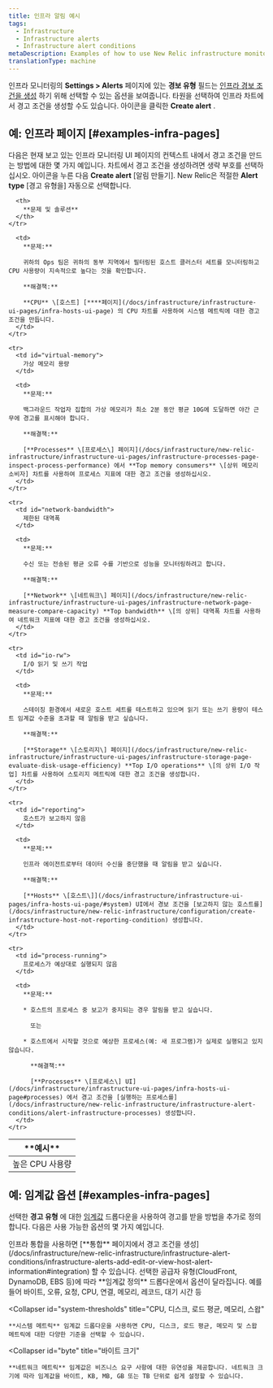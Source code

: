 ```yaml
---
title: 인프라 알림 예시
tags:
  - Infrastructure
  - Infrastructure alerts
  - Infrastructure alert conditions
metaDescription: Examples of how to use New Relic infrastructure monitoring to create alert conditions for your business needs.
translationType: machine
---
```


인프라 모니터링의 **Settings > Alerts** 페이지에 있는 **경보 유형** 필드는 [인프라 경보 조건을 생성](/docs/infrastructure/new-relic-infrastructure/infrastructure-alert-conditions/infrastructure-alerts-add-edit-or-view-host-alert-information) 하기 위해 선택할 수 있는 옵션을 보여줍니다. 타원을 선택하여 인프라 차트에서 경고 조건을 생성할 수도 있습니다. <Icon name="fe-more-horizontal"/>아이콘을 클릭한 **Create alert** .

## 예: 인프라 페이지 [#examples-infra-pages]

다음은 현재 보고 있는 인프라 모니터링 UI 페이지의 컨텍스트 내에서 경고 조건을 만드는 방법에 대한 몇 가지 예입니다. 차트에서 경고 조건을 생성하려면 생략 부호를 선택하십시오. <Icon name="fe-more-horizontal"/> 아이콘을 누른 다음 **Create alert** \[알림 만들기]. New Relic은 적절한 **Alert type** \[경고 유형을] 자동으로 선택합니다.

<table>
  <thead>
    <tr>
      <th style={{ width: "200px" }}>
        **예시**
      </th>

      <th>
        **문제 및 솔루션**
      </th>
    </tr>
  </thead>

  <tbody>
    <tr>
      <td id="cpu-usage">
        높은 CPU 사용량
      </td>

      <td>
        **문제:**

        귀하의 Ops 팀은 귀하의 동부 지역에서 필터링된 호스트 클러스터 세트를 모니터링하고 CPU 사용량이 지속적으로 높다는 것을 확인합니다.

        **해결책:**

        **CPU** \[호스트] [****페이지](/docs/infrastructure/infrastructure-ui-pages/infra-hosts-ui-page) 의 CPU 차트를 사용하여 시스템 메트릭에 대한 경고 조건을 만듭니다.
      </td>
    </tr>

    <tr>
      <td id="virtual-memory">
        가상 메모리 용량
      </td>

      <td>
        **문제:**

        백그라운드 작업자 집합의 가상 메모리가 최소 2분 동안 평균 10G에 도달하면 야간 근무에 경고를 표시해야 합니다.

        **해결책:**

        [**Processes** \[프로세스\] 페이지](/docs/infrastructure/new-relic-infrastructure/infrastructure-ui-pages/infrastructure-processes-page-inspect-process-performance) 에서 **Top memory consumers** \[상위 메모리 소비자] 차트를 사용하여 프로세스 지표에 대한 경고 조건을 생성하십시오.
      </td>
    </tr>

    <tr>
      <td id="network-bandwidth">
        제한된 대역폭
      </td>

      <td>
        **문제:**

        수신 또는 전송된 평균 오류 수를 기반으로 성능을 모니터링하려고 합니다.

        **해결책:**

        [**Network** \[네트워크\] 페이지](/docs/infrastructure/new-relic-infrastructure/infrastructure-ui-pages/infrastructure-network-page-measure-compare-capacity) **Top bandwidth** \[의 상위] 대역폭 차트를 사용하여 네트워크 지표에 대한 경고 조건을 생성하십시오.
      </td>
    </tr>

    <tr>
      <td id="io-rw">
        I/O 읽기 및 쓰기 작업
      </td>

      <td>
        **문제:**

        스테이징 환경에서 새로운 호스트 세트를 테스트하고 있으며 읽기 또는 쓰기 용량이 테스트 임계값 수준을 초과할 때 알림을 받고 싶습니다.

        **해결책:**

        [**Storage** \[스토리지\] 페이지](/docs/infrastructure/new-relic-infrastructure/infrastructure-ui-pages/infrastructure-storage-page-evaluate-disk-usage-efficiency) **Top I/O operations** \[의 상위 I/O 작업] 차트를 사용하여 스토리지 메트릭에 대한 경고 조건을 생성합니다.
      </td>
    </tr>

    <tr>
      <td id="reporting">
        호스트가 보고하지 않음
      </td>

      <td>
        **문제:**

        인프라 에이전트로부터 데이터 수신을 중단했을 때 알림을 받고 싶습니다.

        **해결책:**

        [**Hosts** \[호스트\]](/docs/infrastructure/infrastructure-ui-pages/infra-hosts-ui-page/#system) UI에서 경보 조건을 [보고하지 않는 호스트를](/docs/infrastructure/new-relic-infrastructure/configuration/create-infrastructure-host-not-reporting-condition) 생성합니다.
      </td>
    </tr>

    <tr>
      <td id="process-running">
        프로세스가 예상대로 실행되지 않음
      </td>

      <td>
        **문제:**

        * 호스트의 프로세스 중 보고가 중지되는 경우 알림을 받고 싶습니다.

          또는

        * 호스트에서 시작할 것으로 예상한 프로세스(예: 새 프로그램)가 실제로 실행되고 있지 않습니다.

          **해결책:**

          [**Processes** \[프로세스\] UI](/docs/infrastructure/infrastructure-ui-pages/infra-hosts-ui-page#processes) 에서 경고 조건을 [실행하는 프로세스를](/docs/infrastructure/new-relic-infrastructure/infrastructure-alert-conditions/alert-infrastructure-processes) 생성합니다.
      </td>
    </tr>
  </tbody>
</table>

## 예: 임계값 옵션 [#examples-infra-pages]

선택한 **경고 유형** 에 대한 [임계값](/docs/alerts/new-relic-alerts/getting-started/alerts-glossary#alert-threshold) 드롭다운을 사용하여 경고를 받을 방법을 추가로 정의합니다. 다음은 사용 가능한 옵션의 몇 가지 예입니다.

<CollapserGroup>
  <Collapser
    id="integrations"
    title="통합 제공자"
  >
    인프라 통합을 사용하면 [**통합** 페이지에서 경고 조건을 생성](/docs/infrastructure/new-relic-infrastructure/infrastructure-alert-conditions/infrastructure-alerts-add-edit-or-view-host-alert-information#integration) 할 수 있습니다. 선택한 공급자 유형(CloudFront, DynamoDB, EBS 등)에 따라 **임계값 정의** 드롭다운에서 옵션이 달라집니다. 예를 들어 바이트, 오류, 요청, CPU, 연결, 메모리, 레코드, 대기 시간 등
  </Collapser>

  <Collapser
    id="system-thresholds"
    title="CPU, 디스크, 로드 평균, 메모리, 스왑"
  >
    **시스템 메트릭** 임계값 드롭다운을 사용하면 CPU, 디스크, 로드 평균, 메모리 및 스왑 메트릭에 대한 다양한 기준을 선택할 수 있습니다.
  </Collapser>

  <Collapser
    id="byte"
    title="바이트 크기"
  >
    **네트워크 메트릭** 임계값은 비즈니스 요구 사항에 대한 유연성을 제공합니다. 네트워크 크기에 따라 임계값을 바이트, KB, MB, GB 또는 TB 단위로 쉽게 설정할 수 있습니다.
  </Collapser>
</CollapserGroup>